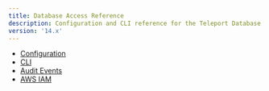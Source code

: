 ```yaml
---
title: Database Access Reference
description: Configuration and CLI reference for the Teleport Database Service.
version: '14.x'
---
```


- [Configuration](/ver/14.x/database-access/reference/configuration)
- [CLI](/ver/14.x/database-access/reference/cli)
- [Audit Events](/ver/14.x/database-access/reference/audit)
- [AWS IAM](/ver/14.x/database-access/reference/aws)
